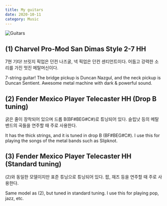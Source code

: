 ```yaml
---
title: My guitars
date: 2020-10-11
category: Music
---
```


![Guitars](https://imgur.com/vmvAa5V.jpg)

## (1) Charvel Pro-Mod San Dimas Style 2-7 HH

7현 기타!
브릿지 픽업은 던컨 나즈굴, 넥 픽업은 던컨 센티언트이다. 어둡고 강력한 소리를 가진 멋진 메탈머신이다.

7-string guitar!
The bridge pickup is Duncan Nazgul, and the neck pickup is Duncan Sentient. Awesome metal machine with dark & powerful
sound.

## (2) Fender Mexico Player Telecaster HH (Drop B tuning)

굵은 줄이 장착되어 있으며 드롭 B(BF#BEG#C#)로 튜닝되어 있다. 슬립낫 등의 메탈 밴드의 곡들을 연주할 때 주로 사용한다.

It has the thick strings, and it is tuned in drop B (BF#BEG#C#). I use this for playing the songs of the metal bands
such as Slipknot.

## (3) Fender Mexico Player Telecaster HH (Standard tuning)

(2)와 동일한 모델이지만 표준 튜닝으로 튜닝되어 있다. 팝, 재즈 등을 연주할 때 주로 사용한다.

Same model as (2), but tuned in standard tuning. I use this for playing pop, jazz, etc.
